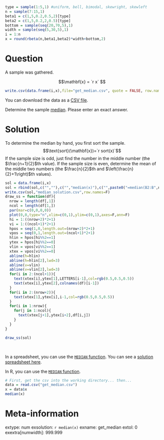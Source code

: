 ```r
type = sample(1:5,1) #uniform, bell, bimodal, skewright, skewleft
n = sample(7:15,1)
beta1 = c(1,5,0.2,0.5,2)[type]
beta2 = c(1,5,0.2,2,0.5)[type]
bottom = sample(seq(20,70,5),1)
width = sample(seq(5,30,5),1)
i = 1:n
x = round(rbeta(n,beta1,beta2)*width+bottom,2)
```


Question
========

A sample was gathered. 

$$\mathbf{x} = `r x` $$


```r
write.csv(data.frame(i,x),file="get_median.csv", quote = FALSE, row.names = FALSE)
```

You can download the data as a [CSV file](get_median.csv).

Determine the sample [median](https://en.wikipedia.org/wiki/Median){target="blank"}. Please enter an exact answer.



Solution
========

To determine the median by hand, you first sort the sample.
$$\text{sort}(\mathbf{x})=`r sort(x)`$$
If the sample size is odd, just find the number in the middle number (the $\frac{n+1}{2}$th value). If the sample size is even, determine the mean of the middle two numbers (the $\frac{n}{2}$th and $\left(\frac{n}{2}+1\right)$th values).


```r
sol = data.frame(i,x)
sol = rbind(sol,c("",""),c("","median(x)"),c("",paste0("=median(B2:B",n+1,")",collapse="")))
write.csv(sol,"median_solution.csv",row.names=F)
draw_ss = function(df){
  nrow = length(df[,1])
  ncol = length(df[1,])
  par(mar=c(0,0,0,0))
  plot(0,0,type="n",xlim=c(0,1),ylim=c(0,1),axes=F,ann=F)
  hi = 1:((nrow+2)*2+1)
  vi = 1:((ncol+1)*2+1)
  hpos = seq(1,0,length.out=(nrow+2)*2+1)
  vpos = seq(0,1,length.out=(ncol+1)*2+1)
  hlin = hpos[hi%%2==1]
  ytex = hpos[hi%%2==0]
  vlin = vpos[vi%%2==1]
  xtex = vpos[vi%%2==0]
  abline(h=hlin)
  abline(h=hlin[2],lwd=3)
  abline(v=vlin)
  abline(v=vlin[2],lwd=3)
  for(i in 2:(ncol+1)){
    text(xtex[i],ytex[1],LETTERS[i-1],col=rgb(0.5,0.5,0.5))
    text(xtex[i],ytex[2],colnames(df)[i-1])
  }    
  for(i in 2:(nrow+2)){
    text(xtex[1],ytex[i],i-1,col=rgb(0.5,0.5,0.5))
  }
  for(i in 1:nrow){
    for(j in 1:ncol){
      text(xtex[j+1],ytex[i+2],df[i,j])
    }
  }
}

draw_ss(sol)
```
\

In a spreadsheet, you can use the [`MEDIAN` function](https://wiki.openoffice.org/wiki/Documentation/How_Tos/Calc:_MEDIAN_function){target="blank"}. You can see a [solution spreadsheet here](median_solution.csv).

In R, you can use the [`MEDIAN` function](https://www.rdocumentation.org/packages/stats/versions/3.6.2/topics/median){target="blank"}.

```r
# First, get the csv into the working directory... then...
data = read.csv("get_median.csv")
x = data$x
median(x)
```



Meta-information
================
extype: num
exsolution: `r median(x)`
exname: get_median
extol: 0
exextra[numwidth]: 999.999
